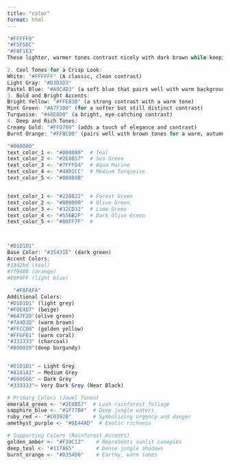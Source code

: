 ```yaml
---
title: "color"
format: html
---
```


```r
"#FFFFF0"
"#F5F5DC"
"#F8F1E3"
These lighter, warmer tones contrast nicely with dark brown while keeping the overall look warm and inviting.

2. Cool Tones for a Crisp Look:
White: "#FFFFFF" (A classic, clean contrast)
Light Gray: "#D3D3D3"
Pastel Blue: "#A9C4D3" (a soft blue that pairs well with warm backgrounds)
3. Bold and Bright Accents:
Bright Yellow: "#FFEB3B" (a strong contrast with a warm tone)
Mint Green: "#A7F3D0" (for a softer but still distinct contrast)
Turquoise: "#40E0D0" (a bright, eye-catching contrast)
4. Deep and Rich Tones:
Creamy Gold: "#FFD700" (adds a touch of elegance and contrast)
Burnt Orange: "#FF8C00" (pairs well with brown tones for a warm, autumnal feel)

"#008080"
text_color_1 <- "#008080"  # Teal
text_color_2 <- "#2E8B57"  # Sea Green
text_color_3 <- "#7FFFD4"  # Aqua Marine
text_color_4 <- "#48D1CC"  # Medium Turquoise
text_color_5 <- "#008B8B"  


text_color_1 <- "#228B22"  # Forest Green
text_color_2 <- "#808000"  # Olive Green
text_color_3 <- "#32CD32"  # Lime Green
text_color_4 <- "#556B2F"  # Dark Olive Green
text_color_5 <- "#00FF7F"  # 



"#D1D1D1"
Base Color: "#35431E" (dark green)
Accent Colors:
#33d2bd (teal)
#ff9800 (orange)
#E0F4FF (light blue)
  
  "#FAFAFA"
Additional Colors:
"#D1D1D1" (light grey)
"#F0E4D7" (beige)
"#6A7F2D"(olive green)
"#7A4D3D" (warm brown)
"#FFCC00" (golden yellow)
"#FF6F61" (warm coral)
"#333333" (charcoal)
"#800020"(deep burgundy)


"#D1D1D1" – Light Grey
"#A1A1A1" – Medium Grey
"#666666" – Dark Grey
"#333333"– Very Dark Grey (Near Black)

# Primary Colors (Jewel Tones)
emerald_green <- "#2E8B57"  # Lush rainforest foliage
sapphire_blue <- "#1F77B4"  # Deep jungle waters
ruby_red <- "#C0392B"       # Symbolizing urgency and danger
amethyst_purple <- "#8E44AD"  # Exotic richness

# Supporting Colors (Rainforest Accents)
golden_amber <- "#F39C12"    # Represents sunlit canopies
deep_teal <- "#117A65"       # Dense jungle shadows
burnt_orange <- "#D35400"    # Earthy, warm tones

```

